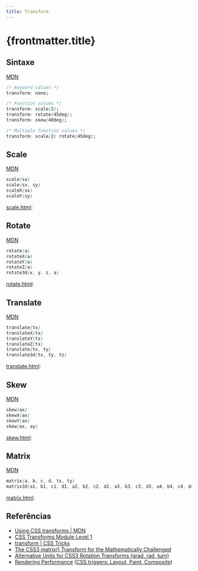 ```yaml
---
title: Transform
---
```



# {frontmatter.title}

## Sintaxe

[MDN](https://developer.mozilla.org/en-US/docs/Web/CSS/transform)

```css title="css"
/* Keyword values */
transform: none;

/* Function values */
transform: scale(2);
transform: rotate(45deg);
transform: skew(40deg);

/* Multiple function values */
transform: scale(2) rotate(45deg);
```

## Scale

[MDN](https://developer.mozilla.org/en-US/docs/Web/CSS/transform-function/scale)

```css title="css"
scale(sx)
scale(sx, sy)
scaleX(sx)
scaleY(sy)
```

[scale.html](/pweb1/codes/css/transform/scale.html):

<HtmlPreview src="/codes/css/transform/scale.html" />

## Rotate

[MDN](https://developer.mozilla.org/en-US/docs/Web/CSS/transform-function/rotate)

```css title="css"
rotate(a)
rotateX(a)
rotateY(a)
rotateZ(a)
rotate3d(x, y, z, a)
```

[rotate.html](/pweb1/codes/css/transform/rotate.html):

<HtmlPreview src="/codes/css/transform/rotate.html" />

## Translate

[MDN](https://developer.mozilla.org/en-US/docs/Web/CSS/transform-function/translate)

```css title="css"
translate(tx)
translateX(tx)
translateY(tx)
translateZ(tx)
translate(tx, ty)
translate3d(tx, ty, tz)
```

[translate.html](/pweb1/codes/css/transform/translate.html):

<HtmlPreview src="/codes/css/transform/translate.html" />

## Skew

[MDN](https://developer.mozilla.org/en-US/docs/Web/CSS/transform-function/skew)

```css title="css"
skew(ax)
skewX(ax)
skewY(ax)
skew(ax, ay)
```

[skew.html](/pweb1/codes/css/transform/skew.html):

<HtmlPreview src="/codes/css/transform/skew.html" />

## Matrix

[MDN](https://developer.mozilla.org/en-US/docs/Web/CSS/transform-function/matrix)

```css title="css"
matrix(a, b, c, d, tx, ty)
matrix3d(a1, b1, c1, d1, a2, b2, c2, d2, a3, b3, c3, d3, a4, b4, c4, d4)
```

[matrix.html](/pweb1/codes/css/transform/matrix.html):

<HtmlPreview src="/codes/css/transform/matrix.html" />

## Referências

- [Using CSS transforms \| MDN](https://developer.mozilla.org/en-US/docs/Web/CSS/CSS_Transforms/Using_CSS_transforms)
- [CSS Transforms Module Level 1](https://www.w3.org/TR/css-transforms-1/#funcdef-rotate3d)
- [transform \| CSS Tricks](https://css-tricks.com/almanac/properties/t/transform/)
- [The CSS3 matrix() Transform for the Mathematically Challenged](http://www.useragentman.com/blog/2011/01/07/css3-matrix-transform-for-the-mathematically-challenged/)
- [Alternative Units for CSS3 Rotation Transforms (grad, rad, turn)](https://www.impressivewebs.com/alternative-units-css3-rotate-transforms/)
- [Rendering Performance](https://developers.google.com/web/fundamentals/performance/rendering/) ([CSS triggers: Layout, Paint, Composite](https://csstriggers.com))
